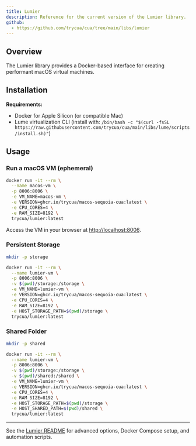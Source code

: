 ```yaml
---
title: Lumier
description: Reference for the current version of the Lumier library.
github:
  - https://github.com/trycua/cua/tree/main/libs/lumier
---
```


## Overview

The Lumier library provides a Docker-based interface for creating performant macOS virtual machines.

## Installation

**Requirements:**
- Docker for Apple Silicon (or compatible Mac)
- Lume virtualization CLI (install with: `/bin/bash -c "$(curl -fsSL https://raw.githubusercontent.com/trycua/cua/main/libs/lume/scripts/install.sh)"`)

## Usage

### Run a macOS VM (ephemeral)
```bash
docker run -it --rm \
  --name macos-vm \
  -p 8006:8006 \
  -e VM_NAME=macos-vm \
  -e VERSION=ghcr.io/trycua/macos-sequoia-cua:latest \
  -e CPU_CORES=4 \
  -e RAM_SIZE=8192 \
  trycua/lumier:latest
```
Access the VM in your browser at [http://localhost:8006](http://localhost:8006).

### Persistent Storage
```bash
mkdir -p storage

docker run -it --rm \
  --name lumier-vm \
  -p 8006:8006 \
  -v $(pwd)/storage:/storage \
  -e VM_NAME=lumier-vm \
  -e VERSION=ghcr.io/trycua/macos-sequoia-cua:latest \
  -e CPU_CORES=4 \
  -e RAM_SIZE=8192 \
  -e HOST_STORAGE_PATH=$(pwd)/storage \
  trycua/lumier:latest
```

### Shared Folder
```bash
mkdir -p shared

docker run -it --rm \
  --name lumier-vm \
  -p 8006:8006 \
  -v $(pwd)/storage:/storage \
  -v $(pwd)/shared:/shared \
  -e VM_NAME=lumier-vm \
  -e VERSION=ghcr.io/trycua/macos-sequoia-cua:latest \
  -e CPU_CORES=4 \
  -e RAM_SIZE=8192 \
  -e HOST_STORAGE_PATH=$(pwd)/storage \
  -e HOST_SHARED_PATH=$(pwd)/shared \
  trycua/lumier:latest
```

---

See the [Lumier README](https://github.com/trycua/cua/tree/main/libs/lumier) for advanced options, Docker Compose setup, and automation scripts.